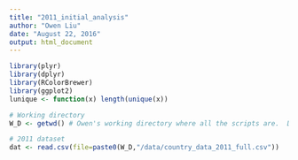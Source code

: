 ```yaml
---
title: "2011_initial_analysis"
author: "Owen Liu"
date: "August 22, 2016"
output: html_document
---
```


```r
library(plyr)
library(dplyr)
library(RColorBrewer)
library(ggplot2)
lunique <- function(x) length(unique(x))

# Working directory
W_D <- getwd() # Owen's working directory where all the scripts are.  Data files are in this wd/data

# 2011 dataset
dat <- read.csv(file=paste0(W_D,"/data/country_data_2011_full.csv"))

```
